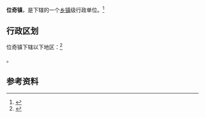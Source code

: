 {{中国乡级行政区|62/07/25/102/000}}

'''位奇镇'''，是{{PRC admin/fullname|62/07/25/102/000|3}}下辖的一个[[乡镇|乡镇]]级行政单位。<ref>{{PRC admin/ref sgc|{{PRC admin/parent|62/07/25/102/000}}}}</ref>

== 行政区划 ==

位奇镇下辖以下地区：<ref>{{PRC admin/ref sgc|62/07/25/102/000}}</ref>

{{PRC admin/children|62/07/25/102/000}}。

== 参考资料 ==

{{reflist}}

{{行政区划小作品}}
{{PRC admin/navcat|62/07/25/102/000}}